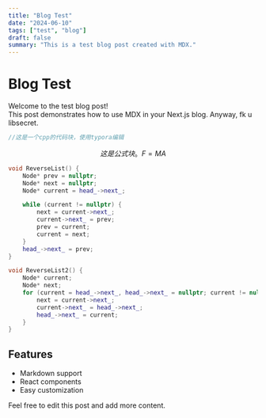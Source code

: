 ```yaml
---
title: "Blog Test"
date: "2024-06-10"
tags: ["test", "blog"]
draft: false
summary: "This is a test blog post created with MDX."
---
```


# Blog Test

Welcome to the test blog post!  
This post demonstrates how to use MDX in your Next.js blog.
Anyway, fk u libsecret.

```c++
//这是一个cpp的代码块，使用typora编辑
```

$$
这是公式块。 F = MA
$$

```cpp
void ReverseList() {
    Node* prev = nullptr;
    Node* next = nullptr;
    Node* current = head_->next_;

    while (current != nullptr) {
        next = current->next_;
        current->next_ = prev;
        prev = current;
        current = next;
    }
    head_->next_ = prev;
}

void ReverseList2() {
    Node* current;
    Node* next;
    for (current = head_->next_, head_->next_ = nullptr; current != nullptr; current = next) {
        next = current->next_;
        current->next_ = head_->next_;
        head_->next_ = current;
    }
}
```


## Features

- Markdown support
- React components
- Easy customization

Feel free to edit this post and add more content.